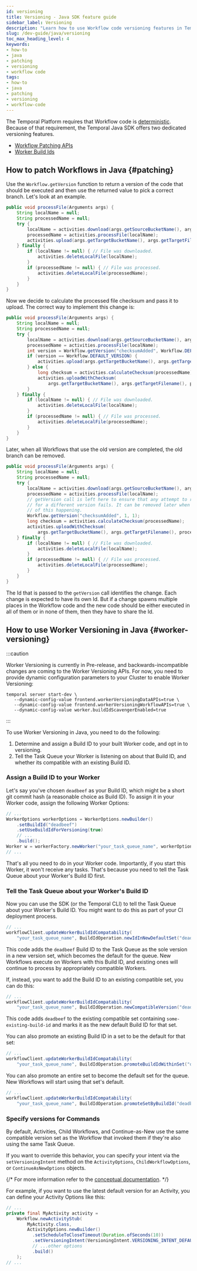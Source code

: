 ```yaml
---
id: versioning
title: Versioning - Java SDK feature guide
sidebar_label: Versioning
description: "Learn how to use Workflow code versioning features in Temporal, including Workflow Patching APIs and Worker Build Ids, to ensure deterministic code execution and manage code changes."
slug: /dev-guide/java/versioning
toc_max_heading_level: 4
keywords:
- how-to
- java
- patching
- versioning
- workflow code
tags:
- how-to
- java
- patching
- versioning
- workflow-code
---
```


The Temporal Platform requires that Workflow code is [deterministic](/workflows#deterministic-constraints).
Because of that requirement, the Temporal Java SDK offers two dedicated versioning features.

- [Workflow Patching APIs](#patching)
- [Worker Build Ids](#worker-versioning)

## How to patch Workflows in Java {#patching}

Use the `Workflow.getVersion` function to return a version of the code that should be executed and then use the returned value to pick a correct branch.
Let's look at an example.

```java
public void processFile(Arguments args) {
    String localName = null;
    String processedName = null;
    try {
        localName = activities.download(args.getSourceBucketName(), args.getSourceFilename());
        processedName = activities.processFile(localName);
        activities.upload(args.getTargetBucketName(), args.getTargetFilename(), processedName);
    } finally {
        if (localName != null) { // File was downloaded.
            activities.deleteLocalFile(localName);
        }
        if (processedName != null) { // File was processed.
            activities.deleteLocalFile(processedName);
        }
    }
}
```

Now we decide to calculate the processed file checksum and pass it to upload.
The correct way to implement this change is:

```java
public void processFile(Arguments args) {
    String localName = null;
    String processedName = null;
    try {
        localName = activities.download(args.getSourceBucketName(), args.getSourceFilename());
        processedName = activities.processFile(localName);
        int version = Workflow.getVersion("checksumAdded", Workflow.DEFAULT_VERSION, 1);
        if (version == Workflow.DEFAULT_VERSION) {
            activities.upload(args.getTargetBucketName(), args.getTargetFilename(), processedName);
        } else {
            long checksum = activities.calculateChecksum(processedName);
            activities.uploadWithChecksum(
                args.getTargetBucketName(), args.getTargetFilename(), processedName, checksum);
        }
    } finally {
        if (localName != null) { // File was downloaded.
            activities.deleteLocalFile(localName);
        }
        if (processedName != null) { // File was processed.
            activities.deleteLocalFile(processedName);
        }
    }
}
```

Later, when all Workflows that use the old version are completed, the old branch can be removed.

```java
public void processFile(Arguments args) {
    String localName = null;
    String processedName = null;
    try {
        localName = activities.download(args.getSourceBucketName(), args.getSourceFilename());
        processedName = activities.processFile(localName);
        // getVersion call is left here to ensure that any attempt to replay history
        // for a different version fails. It can be removed later when there is no possibility
        // of this happening.
        Workflow.getVersion("checksumAdded", 1, 1);
        long checksum = activities.calculateChecksum(processedName);
        activities.uploadWithChecksum(
            args.getTargetBucketName(), args.getTargetFilename(), processedName, checksum);
    } finally {
        if (localName != null) { // File was downloaded.
            activities.deleteLocalFile(localName);
        }
        if (processedName != null) { // File was processed.
            activities.deleteLocalFile(processedName);
        }
    }
}
```

The Id that is passed to the `getVersion` call identifies the change. Each change is expected to have its own Id. But if
a change spawns multiple places in the Workflow code and the new code should be either executed in all of them or
in none of them, then they have to share the Id.

## How to use Worker Versioning in Java {#worker-versioning}

:::caution

Worker Versioning is currently in Pre-release, and backwards-incompatible changes are coming to the Worker Versioning APIs. For now, you need to provide dynamic configuration parameters to your Cluster to enable Worker Versioning:

```
temporal server start-dev \
   --dynamic-config-value frontend.workerVersioningDataAPIs=true \
   --dynamic-config-value frontend.workerVersioningWorkflowAPIs=true \
   --dynamic-config-value worker.buildIdScavengerEnabled=true
```

:::

To use Worker Versioning in Java, you need to do the following:

1. Determine and assign a Build ID to your built Worker code, and opt in to versioning.
2. Tell the Task Queue your Worker is listening on about that Build ID, and whether its compatible with an existing Build ID.

### Assign a Build ID to your Worker

Let's say you've chosen `deadbeef` as your Build ID, which might be a short git commit hash (a reasonable choice as Build ID).
To assign it in your Worker code, assign the following Worker Options:

```java
// ...
WorkerOptions workerOptions = WorkerOptions.newBuilder()
    .setBuildId("deadbeef")
    .setUseBuildIdForVersioning(true)
    // ...
    .build();
Worker w = workerFactory.newWorker("your_task_queue_name", workerOptions);
// ...
```

That's all you need to do in your Worker code.
Importantly, if you start this Worker, it won't receive any tasks.
That's because you need to tell the Task Queue about your Worker's Build ID first.

### Tell the Task Queue about your Worker's Build ID

Now you can use the SDK (or the Temporal CLI) to tell the Task Queue about your Worker's Build ID.
You might want to do this as part of your CI deployment process.

```java
// ...
workflowClient.updateWorkerBuildIdCompatability(
    "your_task_queue_name", BuildIdOperation.newIdInNewDefaultSet("deadbeef"));
```

This code adds the `deadbeef` Build ID to the Task Queue as the sole version in a new version set, which becomes the default for the queue.
New Workflows execute on Workers with this Build ID, and existing ones will continue to process by appropriately compatible Workers.

If, instead, you want to add the Build ID to an existing compatible set, you can do this:

```java
// ...
workflowClient.updateWorkerBuildIdCompatability(
    "your_task_queue_name", BuildIdOperation.newCompatibleVersion("deadbeef", "some-existing-build-id"));
```

This code adds `deadbeef` to the existing compatible set containing `some-existing-build-id` and marks it as the new default Build ID for that set.

You can also promote an existing Build ID in a set to be the default for that set:

```java
// ...
workflowClient.updateWorkerBuildIdCompatability(
    "your_task_queue_name", BuildIdOperation.promoteBuildIdWithinSet("deadbeef"));
```

You can also promote an entire set to become the default set for the queue. New Workflows will start using that set's default.

```java
// ...
workflowClient.updateWorkerBuildIdCompatability(
    "your_task_queue_name", BuildIdOperation.promoteSetByBuildId("deadbeef"));
```

### Specify versions for Commands

By default, Activities, Child Workflows, and Continue-as-New use the same compatible version set as the Workflow that invoked them if they're also using the same Task Queue.

If you want to override this behavior, you can specify your intent via the `setVersioningIntent` method on the `ActivityOptions`, `ChildWorkflowOptions`, or `ContinueAsNewOptions` objects.

{/* For more information refer to the [conceptual documentation](/workers#worker-versioning). */}

For example, if you want to use the latest default version for an Activity, you can define your Activity Options like this:

```java
// ...
private final MyActivity activity =
    Workflow.newActivityStub(
        MyActivity.class,
        ActivityOptions.newBuilder()
          .setScheduleToCloseTimeout(Duration.ofSeconds(10))
          .setVersioningIntent(VersioningIntent.VERSIONING_INTENT_DEFAULT)
          // ...other options
          .build()
    );
// ...
```
